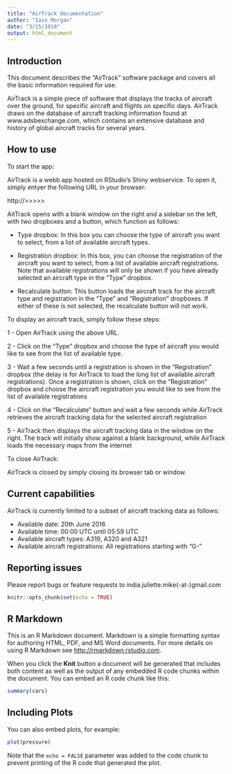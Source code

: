 ```yaml
---
title: "AirTrack documentation"
author: "Iain Morgan"
date: "3/15/2018"
output: html_document
---
```


## Introduction

This document describes the "AirTrack" software package and covers all the basic information required for use.

AirTrack is a simple piece of software that displays the tracks of aircraft over the ground, for specific aircraft and flights on specific days. AirTrack draws on the database of aircraft tracking information found at www.adsbexchange.com, which contains an extensive database and history of global aircraft tracks for several years.

## How to use

To start the app:

AirTrack is a webb app hosted on RStudio's Shiny webservice. To open it, simply entyer the following URL in your browser:

http://>>>>>

AitTrack opens with a blank window on the right and a sidebar on the left, with two dropboxes and a button, which function as follows:

- Type dropbox: In this box you can choose the type of aircraft you want to select, from a list of available aircraft types.

- Registration dropbox: In this box, you can choose the registration of the aircraft you want to select, from a list of available aircraft registrations. Note that available registrations will only be shown if you have already selected an aircraft type in the "Type" dropbox.

- Recalculate button: This button loads the aircraft track for the aircraft type and registration in the "Type" and "Registration" dropboxes. If either of these is not selected, the recalculate button will not work.

To display an aircraft track, simply follow these steps:

1 - Open AirTrack using the above URL.

2 - Click on the "Type" dropbox and choose the type of aircraft you would like to see from the list of available type.

3 - Wait a few seconds until a registration is shown in the "Registration" dropbox (the delay is for AirTrack to load the long list of available aircraft registrations). Once a registration is shown, click on the "Registration" dropbox and choose the aircraft registration you would like to see from the list of available registrations

4 - Click on the "Recalculate" button and wait a few seconds while AirTrack retrieves the aircraft tracking data for the selected aircraft registration

5 - AirTrack then displays the aircraft tracking data in the window on the right. The track will initially show against a blank background, while AirTrack loads the necessary maps from the internet

To close AirTrack:

AirTrack is closed by simply closing its browser tab or window.

## Current capabilities

AirTrack is currently limited to a subset of aircraft tracking data as follows:

- Available date: 20th June 2016
- Available time: 00:00 UTC until 05:59 UTC
- Available aircraft types: A319, A320 and A321
- Available aircraft registrations: All registrations starting with "G-"

## Reporting issues

Please report bugs or feature requests to india.juliette.mike(-at-)gmail.com



```r
knitr::opts_chunk$set(echo = TRUE)
```

## R Markdown

This is an R Markdown document. Markdown is a simple formatting syntax for authoring HTML, PDF, and MS Word documents. For more details on using R Markdown see <http://rmarkdown.rstudio.com>.

When you click the **Knit** button a document will be generated that includes both content as well as the output of any embedded R code chunks within the document. You can embed an R code chunk like this:

```r
summary(cars)
```

## Including Plots

You can also embed plots, for example:

```r
plot(pressure)
```

Note that the `echo = FALSE` parameter was added to the code chunk to prevent printing of the R code that generated the plot.
